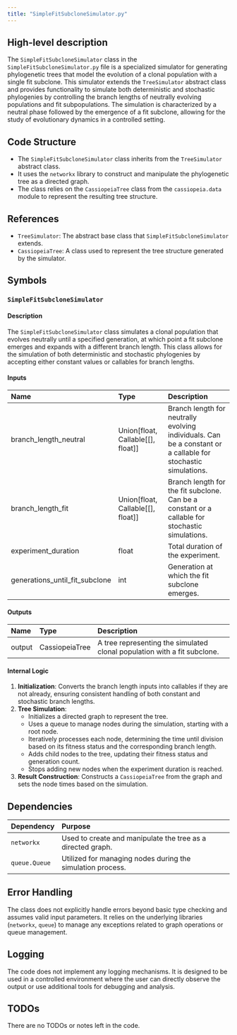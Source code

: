 ```yaml
---
title: "SimpleFitSubcloneSimulator.py"
---
```


## High-level description

The `SimpleFitSubcloneSimulator` class in the `SimpleFitSubcloneSimulator.py` file is a specialized simulator for generating phylogenetic trees that model the evolution of a clonal population with a single fit subclone. This simulator extends the `TreeSimulator` abstract class and provides functionality to simulate both deterministic and stochastic phylogenies by controlling the branch lengths of neutrally evolving populations and fit subpopulations. The simulation is characterized by a neutral phase followed by the emergence of a fit subclone, allowing for the study of evolutionary dynamics in a controlled setting.

## Code Structure

- The `SimpleFitSubcloneSimulator` class inherits from the `TreeSimulator` abstract class.
- It uses the `networkx` library to construct and manipulate the phylogenetic tree as a directed graph.
- The class relies on the `CassiopeiaTree` class from the `cassiopeia.data` module to represent the resulting tree structure.

## References

- `TreeSimulator`: The abstract base class that `SimpleFitSubcloneSimulator` extends.
- `CassiopeiaTree`: A class used to represent the tree structure generated by the simulator.

## Symbols

### `SimpleFitSubcloneSimulator`
#### Description
The `SimpleFitSubcloneSimulator` class simulates a clonal population that evolves neutrally until a specified generation, at which point a fit subclone emerges and expands with a different branch length. This class allows for the simulation of both deterministic and stochastic phylogenies by accepting either constant values or callables for branch lengths.

#### Inputs
| Name | Type | Description |
|:-----|:-----|:------------|
| branch_length_neutral | Union[float, Callable[[], float]] | Branch length for neutrally evolving individuals. Can be a constant or a callable for stochastic simulations. |
| branch_length_fit | Union[float, Callable[[], float]] | Branch length for the fit subclone. Can be a constant or a callable for stochastic simulations. |
| experiment_duration | float | Total duration of the experiment. |
| generations_until_fit_subclone | int | Generation at which the fit subclone emerges. |

#### Outputs
| Name | Type | Description |
|:-----|:-----|:------------|
| output | CassiopeiaTree | A tree representing the simulated clonal population with a fit subclone. |

#### Internal Logic
1. **Initialization**: Converts the branch length inputs into callables if they are not already, ensuring consistent handling of both constant and stochastic branch lengths.
2. **Tree Simulation**: 
   - Initializes a directed graph to represent the tree.
   - Uses a queue to manage nodes during the simulation, starting with a root node.
   - Iteratively processes each node, determining the time until division based on its fitness status and the corresponding branch length.
   - Adds child nodes to the tree, updating their fitness status and generation count.
   - Stops adding new nodes when the experiment duration is reached.
3. **Result Construction**: Constructs a `CassiopeiaTree` from the graph and sets the node times based on the simulation.

## Dependencies

| Dependency | Purpose |
|:-----------|:--------|
| `networkx` | Used to create and manipulate the tree as a directed graph. |
| `queue.Queue` | Utilized for managing nodes during the simulation process. |

## Error Handling

The class does not explicitly handle errors beyond basic type checking and assumes valid input parameters. It relies on the underlying libraries (`networkx`, `queue`) to manage any exceptions related to graph operations or queue management.

## Logging

The code does not implement any logging mechanisms. It is designed to be used in a controlled environment where the user can directly observe the output or use additional tools for debugging and analysis.

## TODOs

There are no TODOs or notes left in the code.